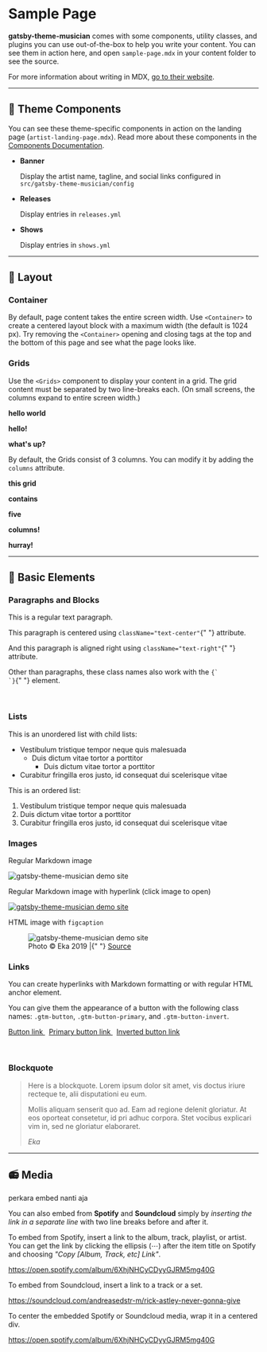 <Container>

# Sample Page

**gatsby-theme-musician** comes with some components, utility classes, and plugins you can use out-of-the-box to help you write your content. You can see them in action here, and open `sample-page.mdx` in your content folder to see the source.

For more information about writing in MDX, [go to their website](https://mdxjs.com/).

---

## 🎸 Theme Components

You can see these theme-specific components in action on the landing page (`artist-landing-page.mdx`). Read more about these components in the [Components Documentation](https://github.com/ekafyi/gatsby-theme-musician/blob/master/docs/components.md).

- **Banner**

  Display the artist name, tagline, and social links configured in `src/gatsby-theme-musician/config`

- **Releases**

  Display entries in `releases.yml`

- **Shows**

  Display entries in `shows.yml`

---

## 📐 Layout

### Container

By default, page content takes the entire screen width. Use `<Container>` to create a centered layout block with a maximum width (the default is 1024 px). Try removing the `<Container>` opening and closing tags at the top and the bottom of this page and see what the page looks like.

### Grids

Use the `<Grids>` component to display your content in a grid. The grid content must be separated by two line-breaks each. (On small screens, the columns expand to entire screen width.)

<Grids>

**hello world**

**hello!**

**what's up?**

</Grids>

By default, the Grids consist of 3 columns. You can modify it by adding the `columns` attribute.

<Grids columns="5">

**this grid**

**contains**

**five**

**columns!**

**hurray!**

</Grids>

---

## 🔹 Basic Elements

### Paragraphs and Blocks

This is a regular text paragraph.

<p className="text-center">
  This paragraph is centered using <code>className="text-center"</code>{" "}
  attribute.
</p>

<p className="text-right">
  And this paragraph is aligned right using <code>className="text-right"</code>{" "}
  attribute.
</p>

<div className="text-center">
  Other than paragraphs, these class names also work with the <code>{`<div>`}</code>{" "}
  element.
</div>

<p>&nbsp;</p>

### Lists

This is an unordered list with child lists:

- Vestibulum tristique tempor neque quis malesuada
  - Duis dictum vitae tortor a porttitor
    - Duis dictum vitae tortor a porttitor
- Curabitur fringilla eros justo, id consequat dui scelerisque vitae

This is an ordered list:

1. Vestibulum tristique tempor neque quis malesuada
2. Duis dictum vitae tortor a porttitor
3. Curabitur fringilla eros justo, id consequat dui scelerisque vitae

### Images

Regular Markdown image

![gatsby-theme-musician demo site](https://raw.githubusercontent.com/ekafyi/gatsby-theme-musician/master/screenshot_with_bg.png)

Regular Markdown image with hyperlink (click image to open)

[![gatsby-theme-musician demo site](https://raw.githubusercontent.com/ekafyi/gatsby-theme-musician/master/screenshot_with_bg.png)](https://github.com/ekafyi/gatsby-theme-musician)

HTML image with `figcaption`

<figure>
  <img
    src="https://raw.githubusercontent.com/ekafyi/gatsby-theme-musician/master/screenshot_with_bg.png"
    alt="gatsby-theme-musician demo site"
  />
  <figcaption>
    Photo © Eka 2019 |{" "}
    <a href="https://github.com/ekafyi/gatsby-theme-musician">Source</a>
  </figcaption>
</figure>

### Links

You can create hyperlinks with Markdown formatting or with regular HTML anchor element.

You can give them the appearance of a button with the following class names: `.gtm-button`, `.gtm-button-primary`, and `.gtm-button-invert`.

<a href="#" className="gtm-button">
  Button link
</a> &nbsp; <a href="#" className="gtm-button-primary">
  Primary button link
</a> &nbsp; <a href="#" className="gtm-button-invert">
  Inverted button link
</a>

<p>&nbsp;</p>

### Blockquote

> Here is a blockquote. Lorem ipsum dolor sit amet, vis doctus iriure recteque te, alii disputationi eu eum.
>
> Mollis aliquam senserit quo ad. Eam ad regione delenit gloriatur. At eos oporteat consetetur, id pri adhuc corpora. Stet vocibus explicari vim in, sed ne gloriatur elaboraret.
>
> <cite>Eka</cite>

---

## 📻 Media

perkara embed nanti aja

You can also embed from **Spotify** and **Soundcloud** simply by _inserting the link in a separate line_ with two line breaks before and after it.

To embed from Spotify, insert a link to the album, track, playlist, or artist. You can get the link by clicking the ellipsis (⋯) after the item title on Spotify and choosing _"Copy [Album, Track, etc] Link"_.

https://open.spotify.com/album/6XhjNHCyCDyyGJRM5mg40G

To embed from Soundcloud, insert a link to a track or a set.

https://soundcloud.com/andreasedstr-m/rick-astley-never-gonna-give

To center the embedded Spotify or Soundcloud media, wrap it in a centered div.

<div className="text-center">

https://open.spotify.com/album/6XhjNHCyCDyyGJRM5mg40G

</div>

</Container>
